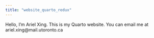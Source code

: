 ```yaml
---
title: "website_quarto_redux"
---
```


Hello, I'm Ariel Xing. This is my Quarto website. 
You can email me at ariel.xing@mail.utoronto.ca

